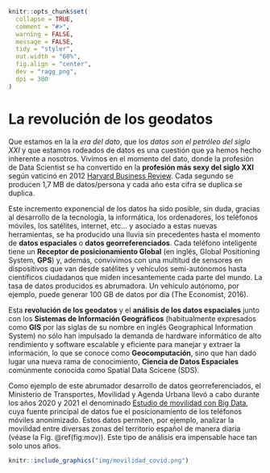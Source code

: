 ```r
knitr::opts_chunk$set(
  collapse = TRUE,
  comment = "#>",
  warning = FALSE,
  message = FALSE,
  tidy = "styler",
  out.width = "60%",
  fig.align = "center",
  dev = "ragg_png",
  dpi = 300
)
```

# La revolución de los geodatos

Que estamos en la la *era del dato*, que los *datos son el petróleo del siglo
XXI* y que estamos rodeados de datos es una cuestión que ya hemos hecho
inherente a nosotros. Vivimos en el momento del dato, donde la profesión de
Data Scientist se ha convertido en la **profesión más sexy del siglo XXI**
según vaticinó en 2012 [Harvard Business
Review](https://hbr.org/2012/10/data-scientist-the-sexiest-job-of-the-21st-century).
Cada segundo se producen 1,7 MB de datos/persona y cada año esta cifra se
duplica se duplica.

Este incremento exponencial de los datos ha sido posible, sin duda, gracias al
desarrollo de la tecnología, la informática, los ordenadores, los teléfonos
móviles, los satélites, internet, etc... y asociado a estas nuevas herramientas,
se ha producido una lluvia sin precedentes hasta el momento de **datos
espaciales** o **datos georreferenciados**. Cada teléfono inteligente tiene un
**Receptor de posicionamiento Global** (en inglés, Global Positioning System,
**GPS**) y, además, convivimos con una multitud de sensores en dispositivos que
van desde satélites y vehículos semi-autónomos hasta científicos ciudadanos que
miden incesantemente cada parte del mundo. La tasa de datos producidos es
abrumadora. Un vehículo autónomo, por ejemplo, puede generar 100 GB de datos por
día (The Economist, 2016).

Esta **revolución de los geodatos** y el **análisis de los datos espaciales**
junto con los **Sistemas de Información Geográficos** (habitualmente expresados
como **GIS** por las siglas de su nombre en inglés Geographical Information
System) no sólo han impulsado la demanda de hardware informático de alto
rendimiento y software escalable y eficiente para manejar y extraer la
información, lo que se conoce como **Geocomputación**, sino que han dado lugar
una nueva rama de conocimiento, **Ciencia de Datos Espaciales** comúnmente
conocida como Spatial Data Scicene (SDS).

Como ejemplo de este abrumador desarrollo de datos georreferenciados, el
Ministerio de Transportes, Movilidad y Agenda Urbana llevó a cabo durante los
años 2020 y 2021 el denominado [Estudio de movilidad con Big
Data](https://www.mitma.gob.es/ministerio/covid-19/evolucion-movilidad-big-data),
cuya fuente principal de datos fue el posicionamiento de los teléfonos móviles
anonimizado. Estos datos permiten, por ejemplo, analizar la movilidad entre
diversas zonas del territorio español de manera diaria (véase la Fig.
\@ref(fig:mov)). Este tipo de análisis era impensable hace tan solo unos años.

```r

knitr::include_graphics("img/movilidad_covid.png")
```
